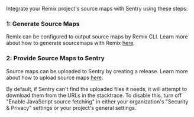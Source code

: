 Integrate your Remix project's source maps with Sentry using these steps:

### 1: Generate Source Maps

Remix can be configured to output source maps by Remix CLI. Learn more about how to generate sourcemaps with Remix [here](./generating/).

### 2: Provide Source Maps to Sentry

Source maps can be uploaded to Sentry by creating a release. Learn more about how to upload source maps [here](./uploading/).

<Note>

By default, if Sentry can't find the uploaded files it needs, it will attempt to download them from the URLs in the stacktrace. To disable this, turn off "Enable JavaScript source fetching" in either your organization's "Security & Privacy" settings or your project's general settings.

</Note>
